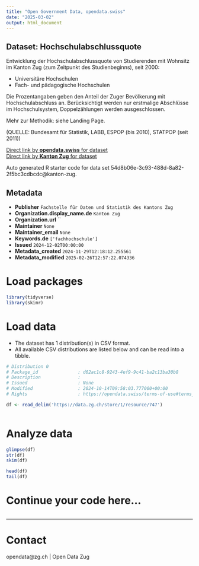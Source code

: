 ```yaml
---
title: "Open Government Data, opendata.swiss"
date: "2025-03-02"
output: html_document
---
```


## Dataset: Hochschulabschlussquote

Entwicklung der Hochschulabschlussquote von Studierenden mit Wohnsitz im Kanton Zug (zum Zeitpunkt des Studienbeginns), seit 2000:

- Universitäre Hochschulen
- Fach- und pädagogische Hochschulen

Die Prozentangaben geben den Anteil der Zuger Bevölkerung mit Hochschulabschluss an. Berücksichtigt werden nur erstmalige Abschlüsse im Hochschulsystem, Doppelzählungen werden ausgeschlossen. 

Mehr zur Methodik: siehe Landing Page.

(QUELLE: Bundesamt für Statistik, LABB, ESPOP (bis 2010), STATPOP (seit 2011))

[Direct link by **opendata.swiss** for dataset](https://opendata.swiss/de/dataset/hochschulabschlussquote)<br>
[Direct link by **Kanton Zug** for dataset](https://www.zg.ch/behoerden/gesundheitsdirektion/statistikfachstelle/themen/bildung/tertiaerstufe)

Auto generated R starter code for data set 54d8b06e-3c93-488d-8a82-2f5bc3cdbcdc@kanton-zug.

## Metadata

- **Publisher** `Fachstelle für Daten und Statistik des Kantons Zug`
- **Organization.display_name.de** `Kanton Zug`
- **Organization.url** ``
- **Maintainer** `None`
- **Maintainer_email** `None`
- **Keywords.de** `['fachhochschule']`
- **Issued** `2024-12-02T00:00:00`
- **Metadata_created** `2024-11-29T12:18:12.255561`
- **Metadata_modified** `2025-02-26T12:57:22.074336`


# Load packages

```r

library(tidyverse)
library(skimr)

```

# Load data

-   The dataset has 1 distribution(s) in CSV format.
-   All available CSV distributions are listed below and can be read into a tibble.

```r

# Distribution 0
# Package_id               : d62ac1c8-9243-4ef9-9c41-ba2c13ba30b8
# Description              : 
# Issued                   : None
# Modified                 : 2024-10-14T09:58:03.777000+00:00
# Rights                   : https://opendata.swiss/terms-of-use#terms_by

df <- read_delim('https://data.zg.ch/store/1/resource/747')



```

# Analyze data

```r

glimpse(df)
str(df)
skim(df)

head(df)
tail(df)

```

# Continue your code here...

```r

```

------------------------------------------------------------------------

# Contact

opendata@zg.ch | Open Data Zug
